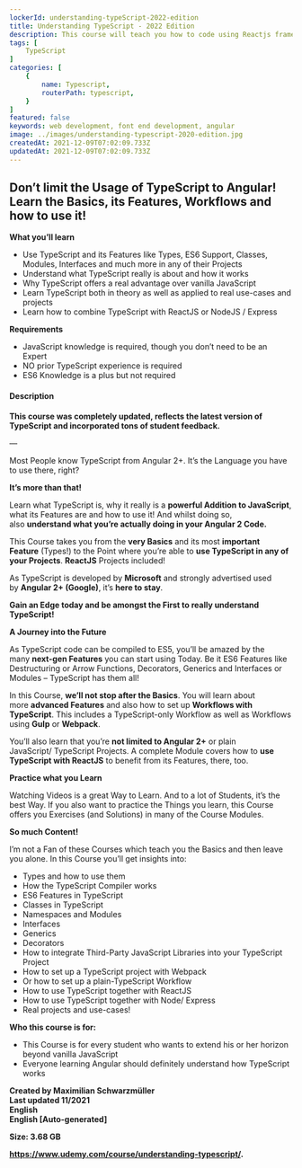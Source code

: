 ```yaml
---
lockerId: understanding-typeScript-2022-edition
title: Understanding TypeScript - 2022 Edition
description: This course will teach you how to code using Reactjs framework from scratch.‌ In this course we will be building and going through a few projects, as i believe practical examples are the way to go when it comes to learning frameworks.
tags: [
	TypeScript
]
categories: [
    {
        name: Typescript,
        routerPath: typescript,
    }
]
featured: false
keywords: web development, font end development, angular
image: ../images/understanding-typescript-2020-edition.jpg
createdAt: 2021-12-09T07:02:09.733Z
updatedAt: 2021-12-09T07:02:09.733Z
---
```


## **Don’t limit the Usage of TypeScript to Angular! Learn the Basics, its Features, Workflows and how to use it!**

**What you’ll learn**

-   Use TypeScript and its Features like Types, ES6 Support, Classes, Modules, Interfaces and much more in any of their Projects
-   Understand what TypeScript really is about and how it works
-   Why TypeScript offers a real advantage over vanilla JavaScript
-   Learn TypeScript both in theory as well as applied to real use-cases and projects
-   Learn how to combine TypeScript with ReactJS or NodeJS / Express

**Requirements**

-   JavaScript knowledge is required, though you don’t need to be an Expert
-   NO prior TypeScript experience is required
-   ES6 Knowledge is a plus but not required

#### **Description**

**This course was completely updated, reflects the latest version of TypeScript and incorporated tons of student feedback.**

—

Most People know TypeScript from Angular 2+. It’s the Language you have to use there, right?

**It’s more than that!**

Learn what TypeScript is, why it really is a **powerful Addition to JavaScript**, what its Features are and how to use it! And whilst doing so, also **understand what you’re actually doing in your Angular 2 Code.**

This Course takes you from the **very Basics** and its most **important Feature** (Types!) to the Point where you’re able to **use TypeScript in any of your Projects**. **ReactJS** Projects included!

As TypeScript is developed by **Microsoft** and strongly advertised used by **Angular 2+ (Google)**, it’s **here to stay**.

**Gain an Edge today and be amongst the First to really understand TypeScript!**

**A Journey into the Future**

As TypeScript code can be compiled to ES5, you’ll be amazed by the many **next-gen Features** you can start using Today. Be it ES6 Features like Destructuring or Arrow Functions, Decorators, Generics and Interfaces or Modules – TypeScript has them all!

In this Course, **we’ll not stop after the Basics**. You will learn about more **advanced Features** and also how to set up **Workflows with TypeScript**. This includes a TypeScript-only Workflow as well as Workflows using **Gulp** or **Webpack**.

You’ll also learn that you’re **not limited to Angular 2+** or plain JavaScript/ TypeScript Projects. A complete Module covers how to **use TypeScript with ReactJS** to benefit from its Features, there, too.

**Practice what you Learn**

Watching Videos is a great Way to Learn. And to a lot of Students, it’s the best Way. If you also want to practice the Things you learn, this Course offers you Exercises (and Solutions) in many of the Course Modules.

**So much Content!**

I’m not a Fan of these Courses which teach you the Basics and then leave you alone. In this Course you’ll get insights into:

-   Types and how to use them
-   How the TypeScript Compiler works
-   ES6 Features in TypeScript
-   Classes in TypeScript
-   Namespaces and Modules
-   Interfaces
-   Generics
-   Decorators
-   How to integrate Third-Party JavaScript Libraries into your TypeScript Project
-   How to set up a TypeScript project with Webpack
-   Or how to set up a plain-TypeScript Workflow
-   How to use TypeScript together with ReactJS
-   How to use TypeScript together with Node/ Express
-   Real projects and use-cases!

**Who this course is for:**

-   This Course is for every student who wants to extend his or her horizon beyond vanilla JavaScript
-   Everyone learning Angular should definitely understand how TypeScript works

**Created by Maximilian Schwarzmüller**  
**Last updated 11/2021**  
**English**  
**English \[Auto-generated\]**

**Size: 3.68 GB**

<DownloadBTN link="https://installyourfiles.com/understandingtypeScript2022" />

**https://www.udemy.com/course/understanding-typescript/.**
